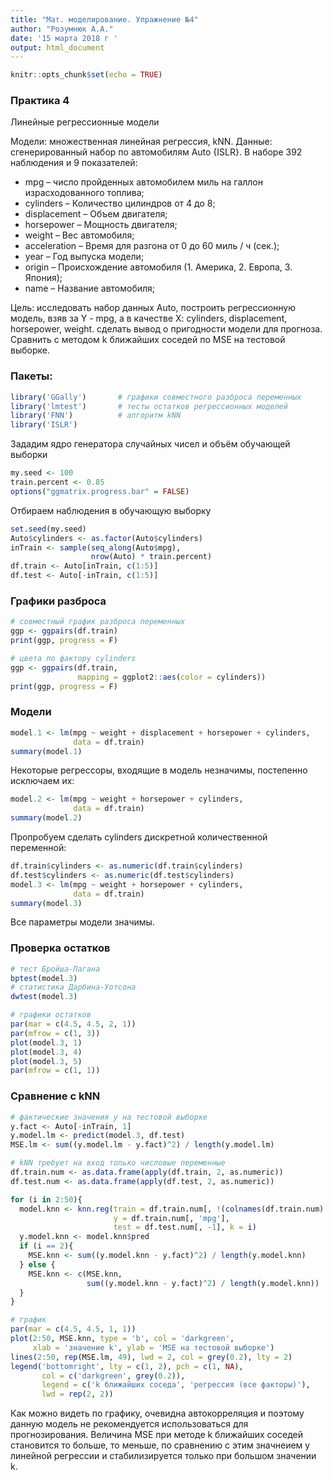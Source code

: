 ---
title: "Мат. моделирование. Упражнение №4"
author: "Розумнюк A.A."
date: '15 марта 2018 г '
output: html_document
---

```{r setup, include=FALSE}
knitr::opts_chunk$set(echo = TRUE)
```
### Практика 4
Линейные регрессионные модели

Модели: множественная линейная регрессия, kNN.
Данные: 	сгенерированный набор по автомобилям Auto {ISLR}. В наборе 392 наблюдения и 9 показателей:

* mpg – число пройденных автомобилем миль на галлон израсходованного топлива;
* cylinders – Количество цилиндров от 4 до 8;
* displacement – Объем двигателя;
* horsepower – Мощность двигателя;
* weight – Вес автомобиля;
* acceleration – Время для разгона от 0 до 60 миль / ч (сек.);
* year – Год выпуска модели;
* origin – Происхождение автомобиля (1. Америка, 2. Европа, 3. Япония);
* name – Название автомобиля;

Цель: исследовать набор данных Auto, построить регрессионную модель, взяв за Y - mpg, а в качестве X: cylinders, displacement, horsepower, weight. сделать вывод о пригодности модели для прогноза. Сравнить с методом k ближайших соседей по MSE на тестовой выборке.

### Пакеты:

```{r}
library('GGally')       # графики совместного разброса переменных
library('lmtest')       # тесты остатков регрессионных моделей
library('FNN')          # алгоритм kNN
library('ISLR')
```

Зададим ядро генератора случайных чисел и объём обучающей выборки

```{r}
my.seed <- 100
train.percent <- 0.85
options("ggmatrix.progress.bar" = FALSE)
```

Отбираем наблюдения в обучающую выборку

```{r}
set.seed(my.seed)
Auto$cylinders <- as.factor(Auto$cylinders)
inTrain <- sample(seq_along(Auto$mpg), 
                  nrow(Auto) * train.percent)
df.train <- Auto[inTrain, c(1:5)]
df.test <- Auto[-inTrain, c(1:5)]

```

### Графики разброса
```{r}
# совместный график разброса переменных
ggp <- ggpairs(df.train)
print(ggp, progress = F)

# цвета по фактору cylinders
ggp <- ggpairs(df.train, 
               mapping = ggplot2::aes(color = cylinders))
print(ggp, progress = F)
```


### Модели

```{r}
model.1 <- lm(mpg ~ weight + displacement + horsepower + cylinders,
              data = df.train)
summary(model.1)
```

Некоторые регрессоры, входящие в модель незначимы, постепенно исключаем их:

```{r}
model.2 <- lm(mpg ~ weight + horsepower + cylinders,
              data = df.train)
summary(model.2)
```

Пропробуем сделать cylinders дискретной количественной переменной:

```{r}
df.train$cylinders <- as.numeric(df.train$cylinders)
df.test$cylinders <- as.numeric(df.test$cylinders)
model.3 <- lm(mpg ~ weight + horsepower + cylinders,
              data = df.train)
summary(model.3)
```

Все параметры модели значимы.

### Проверка остатков

```{r}
# тест Бройша-Пагана
bptest(model.3)
# статистика Дарбина-Уотсона
dwtest(model.3)

# графики остатков
par(mar = c(4.5, 4.5, 2, 1))
par(mfrow = c(1, 3))
plot(model.3, 1)
plot(model.3, 4)
plot(model.3, 5)
par(mfrow = c(1, 1))
```

### Сравнение с kNN

```{r}
# фактические значения y на тестовой выборке
y.fact <- Auto[-inTrain, 1]
y.model.lm <- predict(model.3, df.test)
MSE.lm <- sum((y.model.lm - y.fact)^2) / length(y.model.lm)

# kNN требует на вход только числовые переменные
df.train.num <- as.data.frame(apply(df.train, 2, as.numeric))
df.test.num <- as.data.frame(apply(df.test, 2, as.numeric))

for (i in 2:50){
  model.knn <- knn.reg(train = df.train.num[, !(colnames(df.train.num) %in% 'mpg')], 
                       y = df.train.num[, 'mpg'], 
                       test = df.test.num[, -1], k = i)
  y.model.knn <- model.knn$pred
  if (i == 2){
    MSE.knn <- sum((y.model.knn - y.fact)^2) / length(y.model.knn)
  } else {
    MSE.knn <- c(MSE.knn, 
                 sum((y.model.knn - y.fact)^2) / length(y.model.knn))
  }
}

# график
par(mar = c(4.5, 4.5, 1, 1))
plot(2:50, MSE.knn, type = 'b', col = 'darkgreen',
     xlab = 'значение k', ylab = 'MSE на тестовой выборке')
lines(2:50, rep(MSE.lm, 49), lwd = 2, col = grey(0.2), lty = 2)
legend('bottomright', lty = c(1, 2), pch = c(1, NA), 
       col = c('darkgreen', grey(0.2)), 
       legend = c('k ближайших соседа', 'регрессия (все факторы)'), 
       lwd = rep(2, 2))
```

Как можно видеть по графику, очевидна автокорреляция и поэтому данную модель не рекомендуется использоваться для прогнозирования. Величина MSE при методе k ближайших соседей становится то больше, то меньше, по сравнению с этим значнеием у линейной регрессии и стабилизируется только при большом значении k.